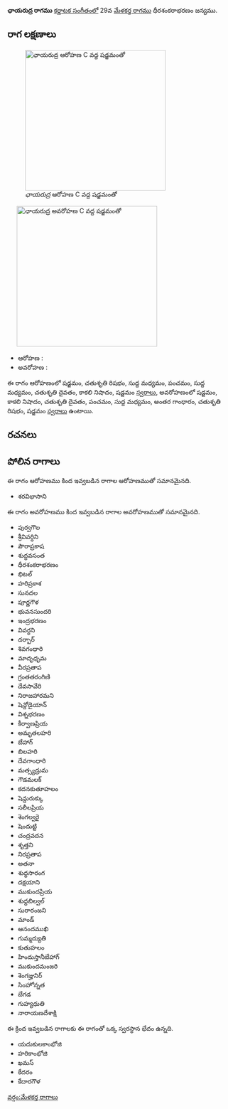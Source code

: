 {{Infobox ragam
	| name          	= ఛాయరుద్ర
	| synonym	    	= 
	| mela          	= 
	| chakra        	= 
	| janaka        	= 
	| type          	= షడవ-సంపూర్ణ
	| arohanam      	= {{svaraC|S|R2|M1|P|M1|D2|N3|S'}} 
	| avarohanam    	= {{svaraC|S'|N3|D2|P|M1|G3|R2|S}}
	| jeeva         	=
	| chhaya        	=
	| nyasa         	=
	| vishesha      	= 
	| equivalent  		= 
}}
{{కర్ణాటక సంగీత రాగాలు}}
'''ఛాయరుద్ర రాగము''' [[కర్ణాటక సంగీతం]]లో 29వ [[మేళకర్త రాగము]] ధీరశంకరాభరణం జన్యము. 


==రాగ లక్షణాలు==
[[Image:chayarudra_ar_kb2wiki.png|thumb|right|316px|''ఛాయరుద్ర'' ఆరోహణ C వద్ద షడ్జమంతో]]
	[[Image:chayarudra_av_kb2wiki.png|thumb|right|316px|''ఛాయరుద్ర'' అవరోహణ C వద్ద షడ్జమంతో]]

* ఆరోహణ : {{svaraC|S|R2|M1|P|M1|D2|N3|S'}} 
* అవరోహణ : {{svaraC|S'|N3|D2|P|M1|G3|R2|S}}

ఈ రాగం ఆరోహణంలో షడ్జమం, చతుశృతి రిషభం, సుద్ద మధ్యమం, పంచమం, సుద్ద మధ్యమం, చతుశృతి దైవతం, కాకలి  నిషాదం, షడ్జమం [[స్వరాలు]], అవరోహణంలో షడ్జమం, కాకలి  నిషాదం, చతుశృతి దైవతం, పంచమం, సుద్ద మధ్యమం, అంతర గాంధారం, చతుశృతి రిషభం, షడ్జమం [[స్వరాలు]] ఉంటాయి.

==రచనలు==



==పోలిన రాగాలు==
ఈ రాగం ఆరోహణము కింద ఇవ్వబడిన రాగాల ఆరోహణముతో సమానమైనది.
* శరవిభాసాని

ఈ రాగం అవరోహణము కింద ఇవ్వబడిన రాగాల అవరోహణముతో సమానమైనది.
* పుర్వగౌల
* శ్రీవివర్ధిని
* పౌరాప్రకాష
*  శుద్ధవసంత
* ధీరశంకరాభరణం
* భిటల్
* హరిప్రకాశ
* సునదల
* పూర్ణగౌళ
* భువనసుందరి
* ఇంద్రభరణం
* వివర్ధని
* దర్బార్
* శివగంధారి
* మాదృధృమ
* వీరప్రతాప
* గ్రంతతరంగిణి
* దేవసావేరి
* నిరాజహారమని
* షెన్దోడైయాన్
* విశ్నభరణం
* కీర్వాణప్రియ
* అమృతలహరి
* బేహాగ్
* బిలహరి
* దేవగాంధారి
* మత్స్యద్రుమ
* గౌడమలక్
* కదనకుతూహలం
* షెన్డురుక్కు
* సలీలప్రియ
* శెంగల్వరై
* షెందుట్టి
* చంద్రవదన
* శృత్తని
* నిరప్రతాప
* అతనా
* శుధ్ధసారంగ
* దక్షయాని
* ముకుందప్రియ
*  శుధ్ధబిల్వల్
* సురారంజని
* మాండ్
* ఆనందముఖి
* గుమ్మద్యుతి
* కుతుహలం
* హిందుస్తానీబేహాగ్
* ముకుందమంజరి
*  శెంగజ్హునిర్
* సింహోన్నత
* బేగడ
* గుహ్యధుతి
* నారాయణదేశాక్షి

ఈ క్రింద ఇవ్వబడిన రాగాలకు ఈ రాగంతో ఒక్క స్వరస్థాన భేదం ఉన్నది.
* యదుకులకాంభోజి
* హరికాంభోజి
* ఖమస్
* కేదరం
* కేదారగౌళ



[[వర్గం:మేళకర్త రాగాలు]]